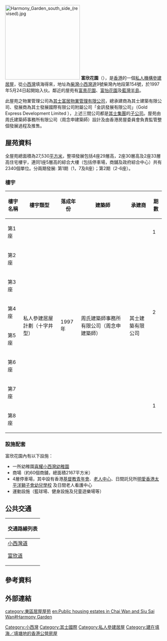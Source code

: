 {{HKPublicHousing |
| authority = 其士富居物業管理有限公司
| photo =  Harmony Garden 201506.jpg
| phototitle = 富欣花園北面
| district = 東區
| type = 4
| year = 1997年
| blocknumber = 8
| rentalflats = 2340
| flatsize = 516 - 710
| household = 2340
}}
[[File:Harmony_Garden_south_side_(revised).jpg|240px]]
'''富欣花園'''（{{lang-en|Harmony Garden}}），是[[香港|香港]]的一個[[私人機構參建居屋|私人機構參建居屋]]，從[[小西灣|小西灣]]填海得來，地址為[[柴灣|柴灣]][[小西灣道|小西灣道]]9號柴灣內地段第154號，於1997年5月24日起開始入伙。鄰近的屋苑有[[富景花園|富景花園]]、[[富怡花園|富怡花園]]及[[藍灣半島|藍灣半島]]。

此屋苑之物業管理公司為[[其士富居物業管理有限公司|其士富居物業管理有限公司]]，總承建商為其士建築有限公司、發展商為其士發展國際有限公司附屬公司「金訊發展有限公司」（Gold Express Development Limited ），上述三間公司都是[[其士集團|其士集團]]的[[子公司|子公司]]。屋苑由周氏建築師事務所有限公司（周念申建築師）設計及由香港房屋委員會負責監管整個發展過程及推售。

== 屋苑資料 ==
全屋苑總面積為27,530[[平方米|平方米]]，整項發展包括4座29層高，2座30層高及2座33層高住宅樓宇，連同1座5層高的綜合大樓（包括停車場，商舖及政府綜合中心）共有2340個單位。分兩期發展: 第1期（1，7及8座）；第2期（2-6座）。

=== 樓宇 ===
{| class="wikitable" style="text-align: center"
!樓宇名稱
!樓宇類型
!落成年份
!建築師
!承建商
!期數
|-
|第1座
| rowspan="8" |私人參建居屋計劃（十字井型）
| rowspan="8" |1997年
| rowspan="8" |周氏建築師事務所有限公司（周念申建築師）
| rowspan="8" |其士建築有限公司
|1
|-
|第2座
| rowspan="5" |2
|-
|第3座
|-
|第4座
|-
|第5座
|-
|第6座
|-
|第7座
| rowspan="2" |1
|-
|第8座
|}

=== 設施配套 ===
富欣花園內有以下設施：
*一所幼稚園[https://web.archive.org/web/20170611043951/http://xiyaosswkg.edu.hk/ 喜耀小西灣幼稚園]
*商場（約60個商舖，總面積2167平方米）
*4層停車場，其中設有香港[[基督教青年會|基督教青年會]]、[[老人中心|老人中心]]、日間託兒所[http://lcns.caritas.org.hk/ 明愛香港太平洋獅子會幼兒學校] {{Wayback|url=http://lcns.caritas.org.hk/ |date=20190104033904 }}及日間老人看護中心
*運動設施（籃球場、健身設施及兒童遊樂場等）

==公共交通==
{| class="mw-collapsible mw-collapsed wikitable" style="background:white; margin: 0 auto; width: auto;" 
! 交通路線列表
|-
|
;[[小西灣道|小西灣道]]
{{港島巴士簡單列表|8H|8P|8S|8X|19|49X|82|82M|82S|82X|85|85P|88X|314|788|789|N8P|N8X}}{{大嶼山巴士簡單列表|A12}}
{{過海隧道巴士簡單列表|106|106P|118|118P|606|606X|608P|613A|682|694|N118}}{{港島專線小巴簡單列表|44M|47M|61|62}}
;[[富欣道|富欣道]]
{{港島巴士簡單列表|85P}}{{過海隧道巴士簡單列表|613A}}{{港島專線小巴簡單列表|47S}}
|}

==參考資料==
{{noteFoot}} {{reflist|3}}
==外部連結==

{{私人參建居屋屋苑}}
{{東區居屋屋苑}}
{{其士國際}}

{{DEFAULTSORT:harmony garden}}
[[Category:小西灣|Category:小西灣]]
[[Category:其士國際|Category:其士國際]]
[[Category:私人參建居屋|Category:私人參建居屋]]
[[Category:建在填海／填塘地的香港公營房屋|Category:建在填海／填塘地的香港公營房屋]]
[[category:東區居屋屋苑|category:東區居屋屋苑]]
[[en:Public_housing_estates_in_Chai_Wan_and_Siu_Sai_Wan#Harmony_Garden|en:Public housing estates in Chai Wan and Siu Sai Wan#Harmony Garden]]